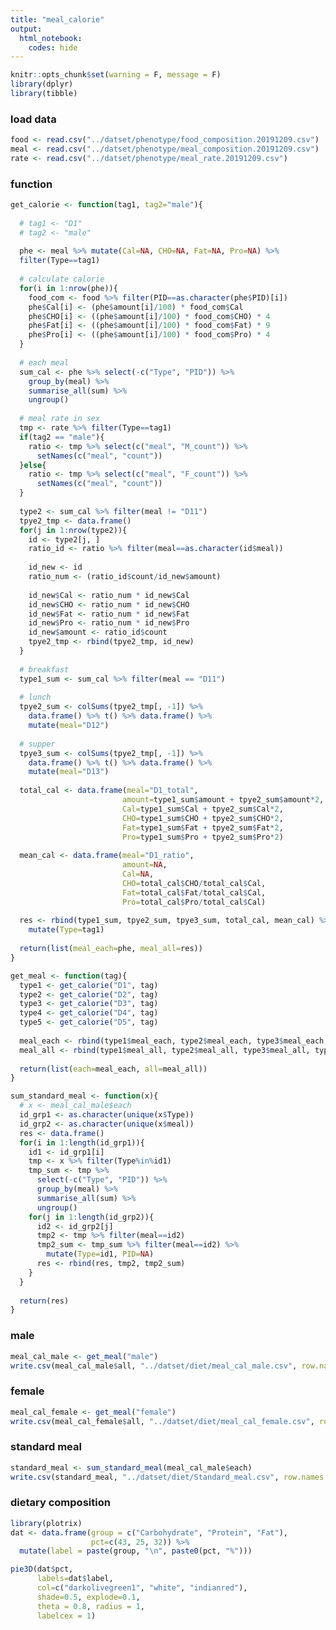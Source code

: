 ---
title: "meal_calorie"
output: 
  html_notebook:
    codes: hide
---

```{r setup, include=FALSE}
knitr::opts_chunk$set(warning = F, message = F)
library(dplyr)
library(tibble)
```

### load data
```{r}
food <- read.csv("../datset/phenotype/food_composition.20191209.csv")
meal <- read.csv("../datset/phenotype/meal_composition.20191209.csv")
rate <- read.csv("../datset/phenotype/meal_rate.20191209.csv")
```

### function
```{r}
get_calorie <- function(tag1, tag2="male"){
  
  # tag1 <- "D1"
  # tag2 <- "male"
  
  phe <- meal %>% mutate(Cal=NA, CHO=NA, Fat=NA, Pro=NA) %>%
  filter(Type==tag1) 
  
  # calculate calorie 
  for(i in 1:nrow(phe)){
    food_com <- food %>% filter(PID==as.character(phe$PID)[i])
    phe$Cal[i] <- (phe$amount[i]/100) * food_com$Cal
    phe$CHO[i] <- ((phe$amount[i]/100) * food_com$CHO) * 4
    phe$Fat[i] <- ((phe$amount[i]/100) * food_com$Fat) * 9
    phe$Pro[i] <- ((phe$amount[i]/100) * food_com$Pro) * 4
  }
  
  # each meal
  sum_cal <- phe %>% select(-c("Type", "PID")) %>%
    group_by(meal) %>%
    summarise_all(sum) %>%
    ungroup()
  
  # meal rate in sex
  tmp <- rate %>% filter(Type==tag1)
  if(tag2 == "male"){
    ratio <- tmp %>% select(c("meal", "M_count")) %>%
      setNames(c("meal", "count"))
  }else{
    ratio <- tmp %>% select(c("meal", "F_count")) %>%
      setNames(c("meal", "count"))    
  }
  
  type2 <- sum_cal %>% filter(meal != "D11")
  tpye2_tmp <- data.frame()
  for(j in 1:nrow(type2)){
    id <- type2[j, ]
    ratio_id <- ratio %>% filter(meal==as.character(id$meal))
    
    id_new <- id
    ratio_num <- (ratio_id$count/id_new$amount)
    
    id_new$Cal <- ratio_num * id_new$Cal
    id_new$CHO <- ratio_num * id_new$CHO
    id_new$Fat <- ratio_num * id_new$Fat
    id_new$Pro <- ratio_num * id_new$Pro    
    id_new$amount <- ratio_id$count
    tpye2_tmp <- rbind(tpye2_tmp, id_new)
  }
  
  # breakfast
  type1_sum <- sum_cal %>% filter(meal == "D11")
   
  # lunch 
  tpye2_sum <- colSums(tpye2_tmp[, -1]) %>%
    data.frame() %>% t() %>% data.frame() %>%
    mutate(meal="D12")
  
  # supper
  tpye3_sum <- colSums(tpye2_tmp[, -1]) %>%
    data.frame() %>% t() %>% data.frame() %>%
    mutate(meal="D13")
  
  total_cal <- data.frame(meal="D1_total", 
                         amount=type1_sum$amount + tpye2_sum$amount*2,
                         Cal=type1_sum$Cal + tpye2_sum$Cal*2,
                         CHO=type1_sum$CHO + tpye2_sum$CHO*2,
                         Fat=type1_sum$Fat + tpye2_sum$Fat*2,
                         Pro=type1_sum$Pro + tpye2_sum$Pro*2)
  
  mean_cal <- data.frame(meal="D1_ratio", 
                         amount=NA,
                         Cal=NA,
                         CHO=total_cal$CHO/total_cal$Cal,
                         Fat=total_cal$Fat/total_cal$Cal,
                         Pro=total_cal$Pro/total_cal$Cal)
  
  res <- rbind(type1_sum, tpye2_sum, tpye3_sum, total_cal, mean_cal) %>%
    mutate(Type=tag1)
  
  return(list(meal_each=phe, meal_all=res))
}

get_meal <- function(tag){
  type1 <- get_calorie("D1", tag)
  type2 <- get_calorie("D2", tag)
  type3 <- get_calorie("D3", tag)
  type4 <- get_calorie("D4", tag)
  type5 <- get_calorie("D5", tag) 
  
  meal_each <- rbind(type1$meal_each, type2$meal_each, type3$meal_each, type4$meal_each, type5$meal_each)
  meal_all <- rbind(type1$meal_all, type2$meal_all, type3$meal_all, type4$meal_all, type5$meal_all)
  
  return(list(each=meal_each, all=meal_all))
}

sum_standard_meal <- function(x){
  # x <- meal_cal_male$each
  id_grp1 <- as.character(unique(x$Type))
  id_grp2 <- as.character(unique(x$meal))
  res <- data.frame()
  for(i in 1:length(id_grp1)){
    id1 <- id_grp1[i]
    tmp <- x %>% filter(Type%in%id1) 
    tmp_sum <- tmp %>%
      select(-c("Type", "PID")) %>%
      group_by(meal) %>%
      summarise_all(sum) %>%
      ungroup()
    for(j in 1:length(id_grp2)){
      id2 <- id_grp2[j]
      tmp2 <- tmp %>% filter(meal==id2)
      tmp2_sum <- tmp_sum %>% filter(meal==id2) %>%
        mutate(Type=id1, PID=NA)
      res <- rbind(res, tmp2, tmp2_sum)
    }
  }
  
  return(res)
}
```

### male 
```{r}
meal_cal_male <- get_meal("male")
write.csv(meal_cal_male$all, "../datset/diet/meal_cal_male.csv", row.names = F)
```

### female 
```{r}
meal_cal_female <- get_meal("female")
write.csv(meal_cal_female$all, "../datset/diet/meal_cal_female.csv", row.names = F)
```

### standard meal 
```{r}
standard_meal <- sum_standard_meal(meal_cal_male$each)
write.csv(standard_meal, "../datset/diet/Standard_meal.csv", row.names = F)
```


### dietary composition

```{r}
library(plotrix)
dat <- data.frame(group = c("Carbohydrate", "Protein", "Fat"),
                  pct=c(43, 25, 32)) %>%
  mutate(label = paste(group, "\n", paste0(pct, "%")))

pie3D(dat$pct,
      labels=dat$label,  
      col=c("darkolivegreen1", "white", "indianred"),
      shade=0.5, explode=0.1,
      theta = 0.8, radius = 1, 
      labelcex = 1)
```

